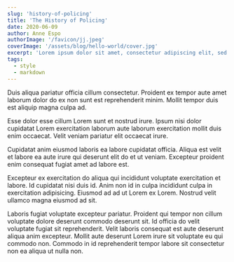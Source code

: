 ```yaml
---
slug: 'history-of-policing'
title: 'The History of Policing'
date: 2020-06-09
author: Anne Espo
authorImage: '/favicon/jj.jpeg'
coverImage: '/assets/blog/hello-world/cover.jpg'
excerpt: 'Lorem ipsum dolor sit amet, consectetur adipiscing elit, sed do eiusmod tempor incididunt ut labore et dolore magna aliqua. Praesent elementum facilisis leo vel fringilla est ullamcorper eget. At imperdiet dui accumsan sit amet nulla facilities morbi tempus.'
tags:
  - style
  - markdown
---
```


Duis aliqua pariatur officia cillum consectetur. Proident ex tempor aute amet laborum dolor do ex non sunt est reprehenderit minim. Mollit tempor duis est aliquip magna culpa ad.

Esse dolor esse cillum Lorem sunt et nostrud irure. Ipsum nisi dolor cupidatat Lorem exercitation laborum aute laborum exercitation mollit duis enim occaecat. Velit veniam pariatur elit occaecat irure.

Cupidatat anim eiusmod laboris ea labore cupidatat officia. Aliqua est velit et labore ea aute irure qui deserunt elit do et ut veniam. Excepteur proident enim consequat fugiat amet ad labore est.

Excepteur ex exercitation do aliqua qui incididunt voluptate exercitation et labore. Id cupidatat nisi duis id. Anim non id in culpa incididunt culpa in exercitation adipisicing. Eiusmod ad ad ut Lorem ex Lorem. Nostrud velit ullamco magna eiusmod ad sit.

Laboris fugiat voluptate excepteur pariatur. Proident qui tempor non cillum voluptate dolore deserunt commodo deserunt sit. Id officia do velit voluptate fugiat sit reprehenderit. Velit laboris consequat est aute deserunt aliqua anim excepteur. Mollit aute deserunt Lorem irure sit voluptate eu qui commodo non. Commodo in id reprehenderit tempor labore sit consectetur non ea aliqua ut nulla non.
